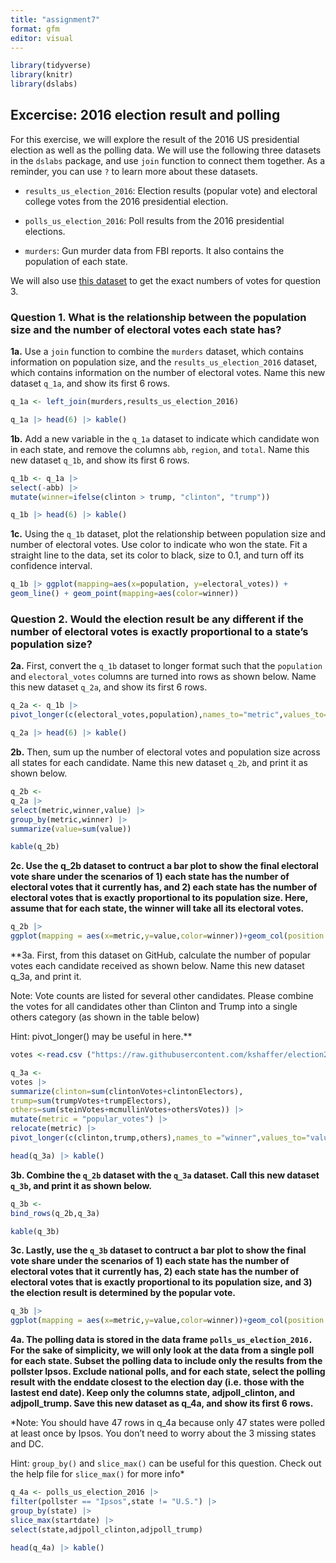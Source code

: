 ```yaml
---
title: "assignment7"
format: gfm
editor: visual
---
```


```r
library(tidyverse)
library(knitr)
library(dslabs)
```

## **Excercise: 2016 election result and polling**

For this exercise, we will explore the result of the 2016 US presidential election as well as the polling data. We will use the following three datasets in the `dslabs` package, and use `join` function to connect them together. As a reminder, you can use `?` to learn more about these datasets.

-   `results_us_election_2016`: Election results (popular vote) and electoral college votes from the 2016 presidential election.

-   `polls_us_election_2016`: Poll results from the 2016 presidential elections.

-   `murders`: Gun murder data from FBI reports. It also contains the population of each state.

We will also use [this dataset](https://raw.githubusercontent.com/kshaffer/election2016/master/2016ElectionResultsByState.csv) to get the exact numbers of votes for question 3.

### **Question 1. What is the relationship between the population size and the number of electoral votes each state has?**

**1a.** Use a `join` function to combine the `murders` dataset, which contains information on population size, and the `results_us_election_2016` dataset, which contains information on the number of electoral votes. Name this new dataset `q_1a`, and show its first 6 rows.

```r
q_1a <- left_join(murders,results_us_election_2016) 

q_1a |> head(6) |> kable()
```

**1b.** Add a new variable in the `q_1a` dataset to indicate which candidate won in each state, and remove the columns `abb`, `region`, and `total`. Name this new dataset `q_1b`, and show its first 6 rows.

```r
q_1b <- q_1a |> 
select(-abb) |> 
mutate(winner=ifelse(clinton > trump, "clinton", "trump"))

q_1b |> head(6) |> kable()
```

**1c.** Using the `q_1b` dataset, plot the relationship between population size and number of electoral votes. Use color to indicate who won the state. Fit a straight line to the data, set its color to black, size to 0.1, and turn off its confidence interval.

```r
q_1b |> ggplot(mapping=aes(x=population, y=electoral_votes)) + 
geom_line() + geom_point(mapping=aes(color=winner))
```

### **Question 2. Would the election result be any different if the number of electoral votes is exactly proportional to a state's population size?**

**2a.** First, convert the `q_1b` dataset to longer format such that the `population` and `electoral_votes` columns are turned into rows as shown below. Name this new dataset `q_2a`, and show its first 6 rows.

```r
q_2a <- q_1b |> 
pivot_longer(c(electoral_votes,population),names_to="metric",values_to="value") 

q_2a |> head(6) |> kable()
```

**2b.** Then, sum up the number of electoral votes and population size across all states for each candidate. Name this new dataset `q_2b`, and print it as shown below.

```r
q_2b <- 
q_2a |> 
select(metric,winner,value) |> 
group_by(metric,winner) |> 
summarize(value=sum(value))

kable(q_2b)
```

**2c. Use the q_2b dataset to contruct a bar plot to show the final electoral vote share under the scenarios of 1) each state has the number of electoral votes that it currently has, and 2) each state has the number of electoral votes that is exactly proportional to its population size. Here, assume that for each state, the winner will take all its electoral votes.**

```r
q_2b |> 
ggplot(mapping = aes(x=metric,y=value,color=winner))+geom_col(position = "fill")
```

\*\*3a. First, from this dataset on GitHub, calculate the number of popular votes each candidate received as shown below. Name this new dataset q_3a, and print it.

Note: Vote counts are listed for several other candidates. Please combine the votes for all candidates other than Clinton and Trump into a single others category (as shown in the table below)

Hint: pivot_longer() may be useful in here.\*\*

```r
votes <-read.csv ("https://raw.githubusercontent.com/kshaffer/election2016/master/2016ElectionResultsByState.csv")

q_3a <- 
votes |> 
summarize(clinton=sum(clintonVotes+clintonElectors),
trump=sum(trumpVotes+trumpElectors),
others=sum(steinVotes+mcmullinVotes+othersVotes)) |> 
mutate(metric = "popular_votes") |>
relocate(metric) |> 
pivot_longer(c(clinton,trump,others),names_to ="winner",values_to="value") 

head(q_3a) |> kable() 

```

**3b. Combine the `q_2b` dataset with the `q_3a` dataset. Call this new dataset `q_3b`, and print it as shown below.**

```r
q_3b <- 
bind_rows(q_2b,q_3a) 

kable(q_3b)
```

**3c. Lastly, use the `q_3b` dataset to contruct a bar plot to show the final vote share under the scenarios of 1) each state has the number of electoral votes that it currently has, 2) each state has the number of electoral votes that is exactly proportional to its population size, and 3) the election result is determined by the popular vote.**

```r
q_3b |> 
ggplot(mapping = aes(x=metric,y=value,color=winner))+geom_col(position = "fill")
```

**4a. The polling data is stored in the data frame `polls_us_election_2016.` For the sake of simplicity, we will only look at the data from a single poll for each state. Subset the polling data to include only the results from the pollster Ipsos. Exclude national polls, and for each state, select the polling result with the enddate closest to the election day (i.e. those with the lastest end date). Keep only the columns state, adjpoll_clinton, and adjpoll_trump. Save this new dataset as q_4a, and show its first 6 rows.**


*Note: You should have 47 rows in q_4a because only 47 states were polled at least once by Ipsos. You don’t need to worry about the 3 missing states and DC.

Hint: `group_by()` and `slice_max()` can be useful for this question. Check out the help file for `slice_max()` for more info*

```r
q_4a <- polls_us_election_2016 |>  
filter(pollster == "Ipsos",state != "U.S.") |> 
group_by(state) |> 
slice_max(startdate) |> 
select(state,adjpoll_clinton,adjpoll_trump)

head(q_4a) |> kable()
```

